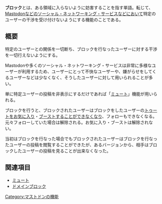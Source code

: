 {{Otheruses|ユーザーが他ユーザーとの干渉を受け付けないようにする機能|管理者によりサーバー全体に影響する特定ユーザーのブロック機能|BAN|インスタンス全体のブロック|ドメインブロック}}
{{Infobox word
|Name = ブロック
|Hinshi = 名詞, サ変動詞
}}'''ブロック'''とは、ある領域に入らないように妨害することを指す単語。転じて、[[Mastodon]]などの[[ソーシャル・ネットワーキング・サービス]]などにおいて特定のユーザーの干渉を受け付けないようにする機能のことである。

== 概要 ==
特定のユーザーとの関係を一切断ち、ブロックを行なったユーザーに対する干渉を一切行えないようにする。

Mastodonや多くのソーシャル・ネットワーキング・サービスは非常に多様なユーザーが利用するため、ユーザーにとって不快なユーザーや、嫌がらせをしてくるユーザーなどは少なくなく、そうしたユーザーに対して用いられることが多い。

単に特定ユーザーの投稿を非表示にするだけであれば「[[ミュート]]」機能が用いられる。

ブロックを行うと、ブロックされたユーザーはブロックをしたユーザーの[[トゥート]]を[[お気に入り]]・[[ブースト]]することができなくなり、フォローもできなくなる。元々フォローしていた場合は解除される。お気に入り・ブーストは解除されない。

当初はブロックを行なった場合でもブロックされたユーザーはブロックを行なったユーザーの投稿を閲覧することができたが、あるバージョン{{要出典}}から、相手はブロックしたユーザーの投稿を見ることが出来なくなった。<!-- あるバージョンについてわかる方は追記を -->

== 関連項目 ==
* [[ミュート]]
* [[ドメインブロック]]

{{DEFAULTSORT:ふろつく}}
[[Category:マストドンの機能]]